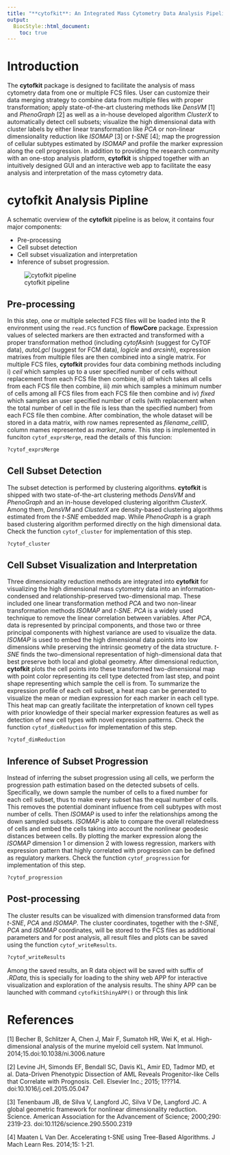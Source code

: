 ```yaml
---
title: "**cytofkit**: An Integrated Mass Cytometry Data Analysis Pipeline"
output:
  BiocStyle::html_document:
    toc: true
---
```

<!--
%% \VignetteEngine{knitr::rmarkdown}
%\VignetteIndexEntry{BiocCheck}
-->


# Introduction

The **cytofkit** package is designed to facilitate the analysis of mass cytometry data from one or multiple FCS files. User can customize their data merging strategy to combine data from multiple files with proper transformation; apply state-of-the-art clustering methods like *DensVM* [1] and *PhenoGraph* [2] as well as a in-house developed algorithm *ClusterX* to automatically detect cell subsets; visualize the high dimensional data with cluster labels by either linear transformation like *PCA* or non-linear dimensionality reduction like *ISOMAP* [3] or *t-SNE* [4]; map the progression of cellular subtypes estimated by *ISOMAP* and profile the marker expression along the cell progression. In 
addition to providing the research community with an one-stop analysis platform, **cytofkit** is shipped together with an intuitively designed GUI and an interactive web app to facilitate the easy analysis and interpretation of the mass cytometry data. 

           
# **cytofkit** Analysis Pipline

A schematic overview of the **cytofkit** pipeline is as below, it contains four major components: 

- Pre-processing
- Cell subset detection
- Cell subset visualization and interpretation
- Inference of subset progression. 

![cytofkit pipeline](cytofkit_pipeline.png)
               

## Pre-processing

In this step, one or multiple selected FCS files will be loaded into the R environment using the 
`read.FCS` function of **flowCore** package. Expression values of selected markers are then extracted and transformed with a proper transformation method (including *cytofAsinh* (suggest for CyTOF data), *autoLgcl* (suggest for FCM data), *logicle* and *arcsinh*), expression matrixes from multiple files are then combined into a single matrix. For multiple FCS files, **cytofkit** provides four data combining methods including i) *ceil* which samples up to a user specified number of cells without replacement from each FCS file then combine, ii) *all* which takes all cells from each FCS file then combine, iii) *min* which samples a minimum number of cells among all FCS files from each FCS file then combine and iv) *fixed* which samples an user specified number of cells (with replacement when the total number of cell in the file is less than the specified number) from each FCS file then combine. After combination, the whole dataset will be stored in a data matrix, with row names represented as *filename_cellID*, column mames represented as *marker_name<marker_desc>*.
This step is implemented in funciton `cytof_exprsMerge`, read the details of this funcion:

```r
?cytof_exprsMerge
```


## Cell Subset Detection

The subset detection is performed by clustering algorithms. **cytofkit** is shipped with two 
state-of-the-art clustering methods *DensVM* and *PhenoGraph* and an in-house developed clustering 
algorithm *ClusterX*. Among them, *DensVM* and *ClusterX* are density-based clustering algorithms 
estimated from the *t-SNE* embedded map. While *PhenoGraph* is a graph based clustering algorithm 
performed directly on the high dimensional data. Check the function `cytof_cluster` for 
implementation of this step.

```r
?cytof_cluster
```

  
## Cell Subset Visualization and Interpretation 

Three dimensionality reduction methods are integrated into **cytofkit** for visualizing the high 
dimensional mass cytometry data into an information-condensed and relationship-preserved 
two-dimensional map. These included one linear transformation method *PCA* and two non-linear 
transformation methods *ISOMAP* and *t-SNE*. *PCA* is a widely used technique to remove the linear correlation between variables. After *PCA*, data is represented by principal components, and those 
two or three principal components with highest variance are used to visualize the data. *ISOMAP* is 
used to embed the high dimensional data points into low dimensions while preserving the intrinsic 
geometry of the data structure. *t-SNE* finds the two-dimensional representation of high-dimensional
data that best preserve both local and global geometry. After dimensional reduction, **cytofkit** plots the cell points into these transformed two-dimensional map with point color representing its
cell type detected from last step, and point shape representing which sample the cell is from. To 
summarize the expression profile of each cell subset, a heat map can be generated to visualize the
mean or median expression for each marker in each cell type. This heat map can greatly facilitate 
the interpretation of known cell types with prior knowledge of their special marker expression 
features as well as detection of new cell types with novel expression patterns. Check the function
`cytof_dimReduction` for implementation of this step.

```r
?cytof_dimReduction
```


## Inference of Subset Progression

Instead of inferring the subset progression using all cells, we perform the progression path 
estimation based on the detected subsets of cells.  Specifically, we down sample the number of 
cells to a fixed number for each cell subset, thus to make every subset has the equal number of 
cells. This removes the potential dominant influence from cell subtypes with most number of 
cells. Then *ISOMAP* is used to infer the relationships among the down sampled subsets. *ISOMAP* is 
able to compare the overall relatedness of cells and embed the cells taking into account the nonlinear geodesic distances between cells. By plotting the marker expression along the *ISOMAP* dimension 1 or dimension 2 with lowess regression, markers with expression pattern that highly correlated with progression can be defined as regulatory markers. Check the function `cytof_progression` for implementation of this step.

```r
?cytof_progression
```


## Post-processing

The cluster results can be visualized with dimension transformed data from *t-SNE*, *PCA* and *ISOMAP*. The cluster coordinates, together with the *t-SNE*, *PCA* and *ISOMAP* coordinates, will be stored to the FCS files as additional parameters and for post analysis, all result files and plots can be saved using the function `cytof_writeResults`.

```r
?cytof_writeResults
```

Among the saved results, an R data object will be saved with suffix of *.RData*, this is specially for loading to the shiny web APP for interactive visualization and exploration of the analysis results. The shiny APP can be launched with command `cytofkitShinyAPP()` or through this link 
             
# References

[1] Becher B, Schlitzer A, Chen J, Mair F, Sumatoh HR, Wei K, et al. High-dimensional analysis of the murine myeloid cell system. Nat Immunol. 2014;15.doi:10.1038/ni.3006.nature

[2] Levine JH, Simonds EF, Bendall SC, Davis KL, Amir ED, Tadmor MD, et al. Data-Driven Phenotypic Dissection of AML Reveals Progenitor-like Cells that Correlate with Prognosis. Cell. Elsevier Inc.; 2015; 1???14. doi:10.1016/j.cell.2015.05.047

[3] Tenenbaum JB, de Silva V, Langford JC, Silva V De, Langford JC. A global geometric framework for nonlinear dimensionality reduction. Science. American Association for the Advancement of Science; 2000;290: 2319-23. doi:10.1126/science.290.5500.2319

[4] Maaten L Van Der. Accelerating t-SNE using Tree-Based Algorithms. J Mach Learn Res. 2014;15: 1-21.


